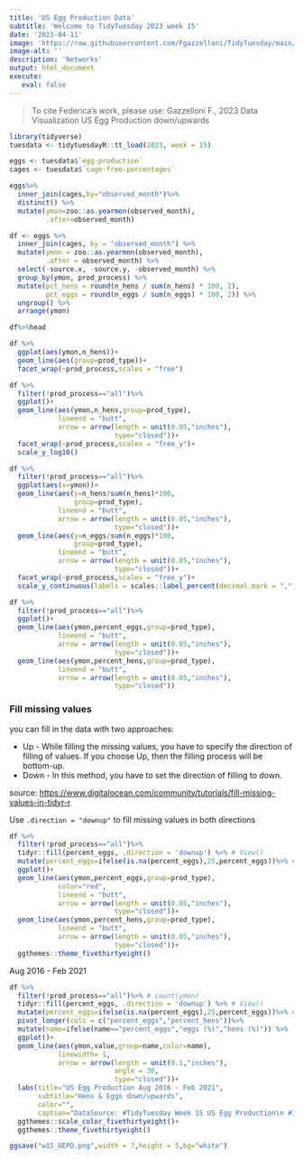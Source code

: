 ```yaml
---
title: 'US Egg Production Data'
subtitle: 'Welcome to TidyTuesday 2023 week 15'
date: '2023-04-11'
image: 'https://raw.githubusercontent.com/Fgazzelloni/TidyTuesday/main/data/2023/w15_UEPD/w15_UEPD.png'
image-alt: ''
description: 'Networks'
output: html_document
execute: 
   eval: false
---
```


> To cite Federica's work, please use: Gazzelloni F., 2023 Data Visualization US Egg Production down/upwards

```r
library(tidyverse)
tuesdata <- tidytuesdayR::tt_load(2023, week = 15)
```

```r
eggs <- tuesdata$`egg-production`
cages <- tuesdata$`cage-free-percentages`
```

```r
eggs%>%
  inner_join(cages,by="observed_month")%>%
  distinct() %>%
  mutate(ymon=zoo::as.yearmon(observed_month),
         .after=observed_month)
```


```r
df <- eggs %>%
  inner_join(cages, by = "observed_month") %>%
  mutate(ymon = zoo::as.yearmon(observed_month),
         .after = observed_month) %>%
  select(-source.x, -source.y, -observed_month) %>%
  group_by(ymon, prod_process) %>%
  mutate(pct_hens = round(n_hens / sum(n_hens) * 100, 2),
         pct_eggs = round(n_eggs / sum(n_eggs) * 100, 2)) %>%
  ungroup() %>%
  arrange(ymon)

df%>%head
```

```r
df %>%
  ggplot(aes(ymon,n_hens))+
  geom_line(aes(group=prod_type))+
  facet_wrap(~prod_process,scales = "free")
```

```r
df %>%
  filter(!prod_process=="all")%>%
  ggplot()+
  geom_line(aes(ymon,n_hens,group=prod_type),
            lineend = "butt",
            arrow = arrow(length = unit(0.05,"inches"),
                          type="closed"))+  
  facet_wrap(~prod_process,scales = "free_y")+
  scale_y_log10()
```


```r
df %>%
  filter(!prod_process=="all")%>%
  ggplot(aes(x=ymon))+
  geom_line(aes(y=n_hens/sum(n_hens)*100,
                group=prod_type),
            lineend = "butt",
            arrow = arrow(length = unit(0.05,"inches"),
                          type="closed"))+
  geom_line(aes(y=n_eggs/sum(n_eggs)*100,
                group=prod_type),
            lineend = "butt",
            arrow = arrow(length = unit(0.05,"inches"),
                          type="closed"))+
  facet_wrap(~prod_process,scales = "free_y")+
  scale_y_continuous(labels = scales::label_percent(decimal.mark = ",",suffix = " %"))
```





```r

df %>%
  filter(!prod_process=="all")%>%
  ggplot()+
  geom_line(aes(ymon,percent_eggs,group=prod_type),
            lineend = "butt",
            arrow = arrow(length = unit(0.05,"inches"),
                          type="closed"))+  
  geom_line(aes(ymon,percent_hens,group=prod_type),
            lineend = "butt",
            arrow = arrow(length = unit(0.05,"inches"),
                          type="closed"))
```



### Fill missing values

you can fill in the data with two approaches:

- Up - While filling the missing values, you have to specify the direction of filling of values. If you choose Up, then the filling process will be bottom-up.
- Down - In this method, you have to set the direction of filling to down.

source: [https://www.digitalocean.com/community/tutorials/fill-missing-values-in-tidyr-r](https://www.digitalocean.com/community/tutorials/fill-missing-values-in-tidyr-r)


Use `.direction = "downup"` to fill missing values in both directions


```r
df %>%
  filter(!prod_process=="all")%>%
  tidyr::fill(percent_eggs, .direction = 'downup') %>% # View()
  mutate(percent_eggs=ifelse(is.na(percent_eggs),25,percent_eggs))%>% #View
  ggplot()+
  geom_line(aes(ymon,percent_eggs,group=prod_type),
            color="red",
            lineend = "butt",
            arrow = arrow(length = unit(0.05,"inches"),
                          type="closed"))+  
  geom_line(aes(ymon,percent_hens,group=prod_type),
            lineend = "butt",
            arrow = arrow(length = unit(0.05,"inches"),
                          type="closed"))+
  ggthemes::theme_fivethirtyeight()
```
Aug 2016 - Feb 2021
```r
df %>%
  filter(!prod_process=="all")%>% # count(ymon)
  tidyr::fill(percent_eggs, .direction = 'downup') %>% # View()
  mutate(percent_eggs=ifelse(is.na(percent_eggs),25,percent_eggs))%>% #View
  pivot_longer(cols = c("percent_eggs","percent_hens"))%>%
  mutate(name=ifelse(name=="percent_eggs","eggs (%)","hens (%)")) %>%
  ggplot()+
  geom_line(aes(ymon,value,group=name,color=name),
            linewidth= 1,
            arrow = arrow(length = unit(0.1,"inches"),
                          angle = 30,
                          type="closed"))+ 
  labs(title="US Egg Production Aug 2016 - Feb 2021",
       subtitle="Hens & Eggs down/upwards",
       color="",
       caption="DataSource: #TidyTuesday Week 15 US Egg Production\n #30DayChartChallenge Day 21 down/upwards | DataViz: Federica Gazzelloni")+
  ggthemes::scale_color_fivethirtyeight()+
  ggthemes::theme_fivethirtyeight()
```

```r
ggsave("w15_UEPD.png",width = 7,height = 5,bg="white")
```

